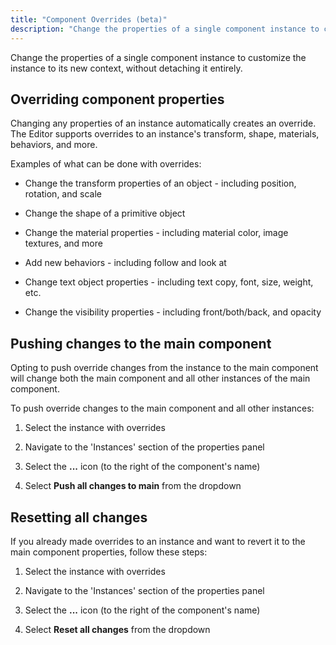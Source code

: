```yaml
---
title: "Component Overrides (beta)"
description: "Change the properties of a single component instance to customize the instance to its new context, without detaching it entirely."
---
```


Change the properties of a single component instance to customize the instance to its new context, without detaching it entirely.

## Overriding component properties&#x20;

Changing any properties of an instance automatically creates an override. The Editor supports overrides to an instance's transform, shape, materials, behaviors, and more.&#x20;

Examples of what can be done with overrides:

* Change the transform properties of an object - including position, rotation, and scale

* Change the shape of a primitive object

* Change the material properties - including material color, image textures, and more

* Add new behaviors - including follow and look at

* Change text object properties - including text copy, font, size, weight, etc.

* Change the visibility properties - including front/both/back, and opacity

## Pushing changes to the main component&#x20;

Opting to push override changes from the instance to the main component will change both the main component and all other instances of the main component.&#x20;

To push override changes to the main component and all other instances:&#x20;

1. Select the instance with overrides&#x20;

2. Navigate to the 'Instances' section of the properties panel

3. Select the **...** icon (to the right of the component's name)

4. Select **Push all changes to main** from the dropdown

## Resetting all changes&#x20;

If you already made overrides to an instance and want to revert it to the main component properties, follow these steps:

1. Select the instance with overrides&#x20;

2. Navigate to the 'Instances' section of the properties panel

3. Select the **...** icon (to the right of the component's name)

4. Select **Reset all changes** from the dropdown